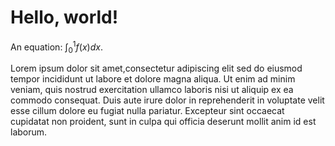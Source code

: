 
# Hello, world!

An equation: $\int_0^1 f(x)dx$.

Lorem ipsum dolor sit amet,<Footnote n={1}>consectetur adipiscing elit</Footnote> sed do eiusmod tempor incididunt ut labore et dolore magna aliqua. Ut enim ad minim veniam, quis nostrud exercitation ullamco laboris nisi ut aliquip ex ea commodo consequat. Duis aute irure dolor in reprehenderit in voluptate velit esse cillum dolore eu fugiat nulla pariatur. Excepteur sint occaecat cupidatat non proident, sunt in culpa qui officia deserunt mollit anim id est laborum.
